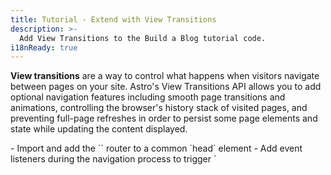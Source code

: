 ```yaml
---
title: Tutorial - Extend with View Transitions
description: >-
  Add View Transitions to the Build a Blog tutorial code.
i18nReady: true
---
```



**View transitions** are a way to control what happens when visitors navigate between pages on your site. Astro's View Transitions API allows you to add optional navigation features including smooth page transitions and animations, controlling the browser's history stack of visited pages, and preventing full-page refreshes in order to persist some page elements and state while updating the content displayed.

<PreCheck>
  - Import and add the `<ViewTransitions />` router to a common `head` element
  - Add event listeners during the navigation process to trigger `<script>`s when needed
  - Add page transition animations using transition directives
  - Opt out of client-side routing for an individual page link
</PreCheck>

## Prerequisites

You will need **an existing Astro project with a common base layout or `<Head />` component**.

This tutorial uses the [Build a Blog tutorial's finished project](https://github.com/withastro/blog-tutorial-demo) to demonstrate adding view transitions (client-side routing) to an existing Astro project. You can fork and use that codebase locally, or complete the tutorial in the browser by [editing the blog tutorial's code in StackBlitz](https://stackblitz.com/github/withastro/blog-tutorial-demo/tree/complete?file=src%2Fpages%2Findex.astro).

You can instead follow these steps with your own Astro project, but you will need to adjust the instructions for your codebase.

We recommend using our sample project to complete this short tutorial first. Then, you can use what you have learned to create content collections in your own project.

## Build a Blog Tutorial Code

In the Build a Blog introductory tutorial, you learned about Astro's [built-in file-based routing](/en/core-concepts/routing/#static-routes): any `.astro`, `.md`, or `.mdx` file anywhere within the `src/pages/` folder automatically became a new page on your site.

To navigate between these pages, you used the standard HTML `<a>` element. For example, to create a link to your About page, you added `<a href="/about/">About</a>` to your page header. When a visitor to your site clicked that link, the browser refreshed and loaded a new page with entirely new content.

## Full-page navigation vs client-side routing (SPA mode)

When a browser refreshes and loads a new page, there is no continuity between the old page and the new page. During client-side routing, a new page is displayed without a full-page browser refresh

Client-side routing is a feature of single-page application (SPA) sites, where your entire site or app is "one page" of JavaScript whose content is updated based on visitor interaction.

Because each new page does not require a full browser refresh, client-side routing allows you to control page transitions in several ways. **Persistent elements**, such as a common page header, do not have to be entirely rerendered on the screen. The transition from one page to another can appear much smoother. And, state can be preserved, allowing you to transfer values from one page to the next, or even keep a video playing as your visitors navigate pages!
 
There are times when you will want or need a full-page browser refresh. For example, when a link takes a visitor to a `.pdf` document, you will need the browser to load that new page from the server. Even with view transitions enabled in your Astro project, you will be able to specify how the browser should navigate both by default and on a per-link basis, even opting out of client-side routing entirely.

Read more about [Astro's view transitions](/en/guides/view-transitions/) in our guide, or get started with the instructions below to convert a basic blog from `src/pages/posts/` to `src/content/posts/`.

<Box icon="question-mark">
### Test your knowledge

1. Adding view transitions to my astro site...

    <MultipleChoice>
      <Option>
        Requires more than 2 lines of code to implement site-wide by default
      </Option>
      <Option isCorrect>
        Changes the default type of page navigation on a page that contains the `<ViewTransitions />` router in its `<head>`
      </Option>
      <Option>
        Does not add back accessibility features normally provided by the browser, such as route announcement and respect for `prefers-reduced-motion`
      </Option>
    </MultipleChoice>

2. Which is **not** a benefit of Astro's view transitions?

    <MultipleChoice>
      <Option isCorrect>
         Sending some additional JavaScript to the browser for client-side routing
      </Option>
      <Option>
        The option to persist individual elements and components as a visitor visits a new page
      </Option>
      <Option>
        Controlling which kind of navigation to use on a per-link basis
      </Option>
    </MultipleChoice>

3. The view transitions router... 
    <MultipleChoice>
      <Option>
        Requires me to use a UI framework such as React
      </Option>
      <Option>
        Is not ready for production sites
      </Option>
      <Option isCorrect>
        Includes fallback behavior for browsers that do not yet fully support view transitions
      </Option>
    </MultipleChoice>

</Box>

## Extending the blog tutorial with view transitions

The steps below show you how to extend the final product of the Build a Blog tutorial by adding client-side routing to enhance page transitions.

### Upgrade dependencies

1. Upgrade to the latest version of Astro, and upgrade all integrations to their latest versions by running the following commands in your terminal:

    <PackageManagerTabs>
      <Fragment slot="npm">
      ```shell
      # Upgrade to Astro v3.x
      npm install astro@latest

      # Example: upgrade the blog tutorial Preact integration
      npm install @astrojs/preact@latest
      ```
      </Fragment>
      <Fragment slot="pnpm">
      ```shell
      # Upgrade to Astro v3.x
      pnpm install astro@latest

    # Example: upgrade the blog tutorial Preact integration
      pnpm install @astrojs/preact@latest
      ```
      </Fragment>
      <Fragment slot="yarn">
      ```shell
      # Upgrade to Astro v3.x
      yarn add astro@latest

    # Example: upgrade the blog tutorial Preact integration
      yarn add @astrojs/preact@latest
      ```
      </Fragment>
    </PackageManagerTabs>

    :::tip
    If you are using your own project, then be sure to update any dependencies you have installed. The example blog tutorial codebase only uses the Preact integration.
    :::

### Add the `<ViewTransitions />` router

2. Import and add the `<ViewTransitions />` component to the `<head>` of your page layout. 

    In the Blog tutorial example, the `<head>` element is found in `src/layouts/BaseLayout.astro`. The `ViewTransitions` router must be first imported into the component's frontmatter. Then, add the routing component inside the `<head>` element.

    ```astro title="src/layouts/BaseLayout.astro" ins={2,15}
    ---
    import { ViewTransitions } from 'astro:transitions';
    import Header from "../components/Header.astro";
    import Footer from "../components/Footer.astro";
    import "../styles/global.css";
    const { pageTitle } = Astro.props;
    ---
    <html lang="en">
      <head>
        <meta charset="utf-8" />
        <link rel="icon" type="image/svg+xml" href="/favicon.svg" />
        <meta name="viewport" content="width=device-width" />
        <meta name="generator" content={Astro.generator} />
        <title>{pageTitle}</title>
        <ViewTransitions />
      </head>
      <body>
        <Header />
        <h1>{pageTitle}</h1>
        <slot />
        <Footer />
        <script>
          import "../scripts/menu.js";
        </script>
      </body>
    </html>
    ```

    No other configuration is necessary to enable Astro's default client-side navigation! Astro will create default page animations based on the similarities between the old and new page, and will also provide fallback behavior for unsupported browsers.

3. Navigate between pages in your site preview

    View your site preview **at a large screen size, such as desktop mode**. As you move between pages on your site, notice that the old page content appears to fade out as the new page content fades in. Use the [view transitions guide](/en/guides/view-transitions/) to add custom behavior if you are not satisfied with the defaults.
    
    View your site preview **at a smaller screen size**, and try to use the hamburger menu to navigate between pages. Notice that your menu will no longer work after the first page load.

### Update scripts

With view transitions, some scripts may no longer re-run after page navigation like they do with full-page browser refreshes. There are two events during client-side routing that you can listen for, and fire events when they occur: [`astro:page-load`](/en/guides/view-transitions/#astropage-load) and [`astro:after-swap`](/en/guides/view-transitions/#astroafter-swap).

4. Make the script controling the `<Hamburger />` mobile menu component available after navigating to a new page.

     To make your mobile menu interactive after navigating to a new page, add the following code that listens for the `astro:page-load` event which runs at the end of page navigation, and in response, runs the existing script to make the hamburger menu function when clicked:

    ```js title="src/scripts/menu.js" ins={1,5}
    document.addEventListener('astro:page-load', () => {
      document.querySelector('.hamburger').addEventListener('click', () => {
        document.querySelector('.nav-links').classList.toggle('expanded');
      });
    });
    ```

5. Make the script controlling the theme toggle available after page navigation.

    The `<script>` that controls the light/dark theme toggle is located in the `<ThemeIcon />` component. For the theme toggle to continue to function on every page, remove the `is:inline` attribute from the script and add the same event listener as in the previous example so that `astro:page-load` event can trigger your existing function.
    
    Update the existing script tag so that your function runs in response to the `astro:page-load` event, making your theme toggle interactive after the new page is fully loaded and visible to the user:

    ```astro title="src/components/ThemeIcon.astro" ins={8,38} del="is:inline"
    ---
    ---
    <button id="themeToggle"> /* ... */ </button>

    <style> /* ... */ </style>

    <script is:inline>
      document.addEventListener('astro:page-load', () => {
        const theme = (() => {
          if (typeof localStorage !== "undefined" && localStorage.getItem("theme")) {
            return localStorage.getItem("theme");
          }
          if (window.matchMedia("(prefers-color-scheme: dark)").matches) {
            return "dark";
          }
          return "light";
        })();

        if (theme === "light") {
          document.documentElement.classList.remove("dark");
        } else {
          document.documentElement.classList.add("dark");
        }

        window.localStorage.setItem("theme", theme);

        const handleToggleClick = () => {
          const element = document.documentElement;
          element.classList.toggle("dark");

          const isDark = element.classList.contains("dark");
          localStorage.setItem("theme", isDark ? "dark" : "light");
        };

        document
          .getElementById("themeToggle")
          .addEventListener("click", handleToggleClick);
      });
    </script>
    ```
    Now, the theme toggle is interactive on every page when using the `<ViewTransitions />` router, after the page has finished loading.

6. Check for theme earlier to prevent flashing in dark mode.

    The theme toggle works on every page, but its script is loaded at the end of the navigation process, **after the new page has fully loaded in the browser**. There may be a flash of the light theme version of the site before this theme toggle script runs and checks which theme it should use on the page.

    To check for, and if necessary set, dark mode earlier in the navigation process, create a function that will run in response to the `astro:after-swap` event. The following function to check the browser's `localStorage` for dark theme will run **immediately after the new page has replaced the old page**, before the DOM elements are painted to the screen.

    Add this new script to the `<ThemeIcon />` component, in addition to the script that controls the theme toggle.

    ```astro title="src/components/ThemeIcon.astro" ins={3-9}
    <script> ... <script>

    <script>
      document.addEventListener('astro:after-swap', () => {
        localStorage.theme === 'dark' 
        ? document.documentElement.classList.add("dark")
        : document.documentElement.classList.add("light");
      }); 
    </script>
    ```

    Now, every page change **that uses the `<ViewTransitions />` router for client-side navigation** (and therefore access to the `astro:after-swap` event) will be able to detect `theme: dark` from the browser's `localStorage` and update the current page accordingly before the page is rendered for the viewer.

    <Box icon="question-mark">
      ### Test your knowledge

      Which is the correct order of events after a visitor clicks a link to go to a new page during client-side navigation?

          <MultipleChoice>
            <Option>
              1. `astro:after-swap`
              2. `astro:page-load`
              3. the new page is visible
            </Option>
            <Option isCorrect>
              1. `astro:after-swap`
              2. the new page is visible
              3. `astro:page-load`
            </Option>
            <Option>
              1. `astro:page-load`
              2. the new page is visible
              3. `astro:after-swap`
            </Option>
          </MultipleChoice>


      </Box>

### Customize Transition animations

7. Change the default `fade` animation to a `slide` for the page title.

    With view transitions enabled, you currently have a small fade in and out set for all page transition animations. Astro also provides a built-in `slide` animation. To change the type of animation for a single element, add the `transition:animation=""` directive.

    For example, to make the page titles slide in instead of fade in, add `transition:animate="slide"` to the `<h1>` element in the BaseLayout:

    ```astro title="src/layouts/BaseLayout.astro" ins='transition:animate="slide"'
    ---
    import Header from "../components/Header.astro";
    import Footer from "../components/Footer.astro";
    import "../styles/global.css";
    import { ViewTransitions } from 'astro:transitions';
    const { pageTitle } = Astro.props;
    ---

    <html lang="en">
      <head>
        <meta charset="utf-8" />
        <link rel="icon" type="image/svg+xml" href="/favicon.svg" />
        <meta name="viewport" content="width=device-width" />
        <meta name="generator" content={Astro.generator} />
        <title>{pageTitle}</title>
        <ViewTransitions />
      </head>
      <body>
        <Header />
        <h1 transition:animate="slide">{pageTitle}</h1>
        <slot />
        <Footer />
        <script>
          import "../scripts/menu.js";
        </script>
      </body>
    </html>
    ```

    In your browser preview, you will now see the page titles slide on to the screen, while other elements such as the body text continues to fade in and out. 

    <Box icon="puzzle-piece">
      ### Try it yourself - Make the navigation links slide in

      Add an animation directive to make the `<div>` in `Navigation.astro` containing all the header links slide in on page navigation, following the [same steps as above](#customize-transition-animations).

      <details>
      <summary>Show me the code.</summary>
      ```astro title="src/components/Navigation.astro" ins='transition:animate="slide"'
      ---
      ---
      <div transition:animate="slide" class="nav-links">
        <a href="/">Home</a>
        <a href="/about/">About</a>
        <a href="/blog/">Blog</a>
        <a href="/tags/" >Tags</a>
      </div>
      ```
      </details>
    </Box>

    Check your browser preview and now both the page title and the header links will slide in on every page navigation.

8. Add a longer fade-in on your blog post descriptions.

    You can also customize Astro's built-in animations by importing them, then providing any CSS animation properties.

    For example, to make the description fade in slowly when you navigate to a blog post, import the `fade` animation in your layout for Markdown blog posts. Then, add the transition directive for Astro's `fade` with a duration of `2s`:

    ```astro title="src/layouts/MarkdownPostLayout.astro" ins={3} ins="transition:animate={fade({ duration: '2s' })}"
    ---
    import BaseLayout from "./BaseLayout.astro";
    import { fade } from 'astro:transitions';
    const { frontmatter } = Astro.props;
    ---

    <BaseLayout pageTitle={frontmatter.title}>
      <p>{frontmatter.pubDate.slice(0, 10)}</p>
      <p transition:animate={fade({ duration: '2s' })} ><em>{frontmatter.description}</em></p>
      <p>Written by: {frontmatter.author}</p>
      <img src={frontmatter.image.url} width="300" alt={frontmatter.image.alt} />
      <slot />
    </BaseLayout>
    ```
    Navigate to any blog post in your browser preview, and you will see the description fade in slower than the rest of the text.

    📚 Read more about the different [transition directives](/en/guides/view-transitions/#transition-directives) and [customizing animations](/en/guides/view-transitions/#customizing-animations).

### Force a full browser reload for some links

9. Prevent client-side routing and instead require the browser to reload when navigating to your About page.

    Sometimes you will want a full browser reload when visitors click a certain link. For example, you may be linking to a page that does not also use the `<ViewTransitions />` router, or to a file directly such as a `.pdf`. 

    To make it so that your browser refreshes every time you click the navigation link to go to your About page, add the `data-astro-reload` attribute to the `<a>` tag in your `<Navigation/>` component. This will override the `<ViewTransitions />` router entirely, and any of the view transition animations, for this one link.

     ```astro title="src/components/Navigation.astro" ins='data-astro-reload'
      ---
      ---
      <div transition:animate="slide" class="nav-links">
        <a href="/">Home</a>
        <a href="/about/" data-astro-reload >About</a>
        <a href="/blog/">Blog</a>
        <a href="/tags/" >Tags</a>
      </div>
      ```
    
    Now, when you click the navigation link to your About page, no animations will occur. The page links and title will not slide in, and the page content will not fade in when you navigate to your About page **using this link**.

10. Add a link to your About page from your author name in your Markdown layout for blog posts   

    `data-astro-reload` only triggers a full browser refresh when going to a new page **from the link it is added to**. It does not control all instances of navigating to your About page.

    In your `<MarkdownPostLayout />` component, add a link to your About page on your author name:

    ```astro title="src/layouts/MarkdownPostLayout.astro" ins='<a href="/about/">' ins="</a>"
    ---
    import BaseLayout from "./BaseLayout.astro";
    import { fade } from 'astro:transitions';
    const { frontmatter } = Astro.props;
    ---

    <BaseLayout pageTitle={frontmatter.title}>
      <p>{frontmatter.pubDate.slice(0, 10)}</p>
      <p transition:animate={fade({ duration: '2s' })} ><em>{frontmatter.description}</em></p>
      <p>Written by: <a href="/about/">{frontmatter.author}</a></p>
      <img src={frontmatter.image.url} width="300" alt={frontmatter.image.alt} />
      <slot />
    </BaseLayout>
    ```

    If you visit any blog post in your browser preview, and then click on the linked author name to be taken to the About page, what does the page navigation look like?

    <p>
      When a visitor clicks a link to the About page from an individual blog post, the page title and header navigation links <Spoiler>slide in across the screen</Spoiler> because <Spoiler>the `data-astro-reload` attribute is not set on these links</Spoiler>
    </p>

There is still so much more to explore! See our [full View Transitions Guide](/en/guides/view-transitions/) for more things you can do with view transitions.

For the full example of the blog tutorial using view transitions, see the [View Transitions branch](https://github.com/withastro/blog-tutorial-demo/tree/view-transitions) of the tutorial repo.